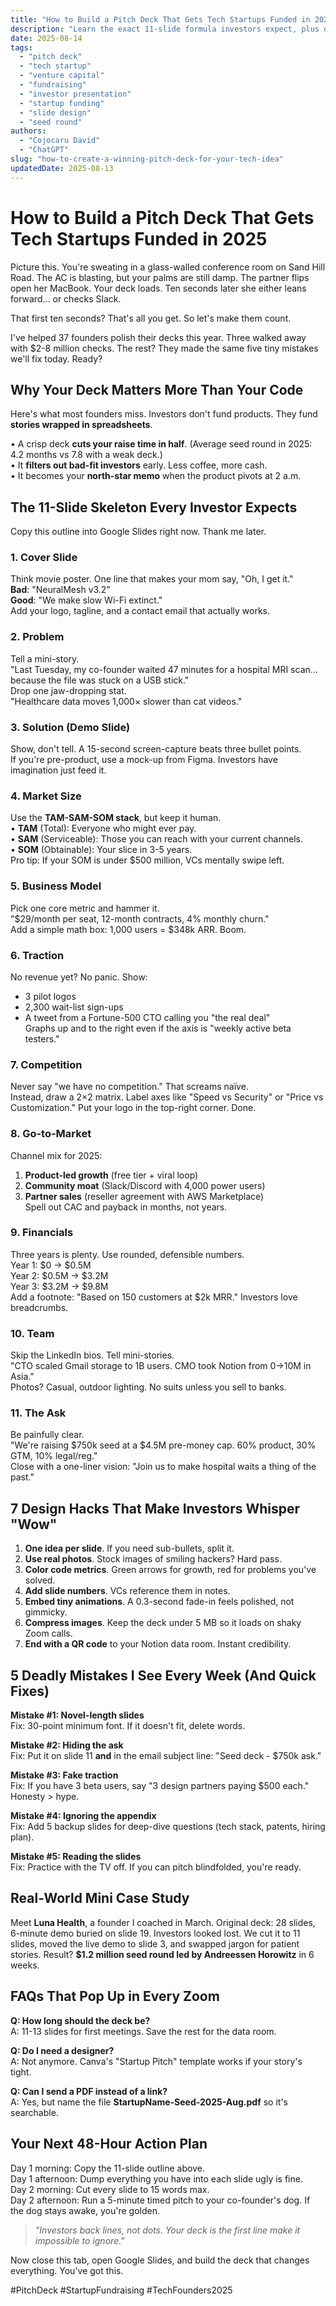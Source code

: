 ```yaml
---
title: "How to Build a Pitch Deck That Gets Tech Startups Funded in 2025"
description: "Learn the exact 11-slide formula investors expect, plus design tricks and real examples that turned scrappy founders into funded CEOs."
date: 2025-08-14
tags:
  - "pitch deck"
  - "tech startup"
  - "venture capital"
  - "fundraising"
  - "investor presentation"
  - "startup funding"
  - "slide design"
  - "seed round"
authors:
  - "Cojocaru David"
  - "ChatGPT"
slug: "how-to-create-a-winning-pitch-deck-for-your-tech-idea"
updatedDate: 2025-08-13
---
```


# How to Build a Pitch Deck That Gets Tech Startups Funded in 2025

Picture this. You're sweating in a glass-walled conference room on Sand Hill Road. The AC is blasting, but your palms are still damp. The partner flips open her MacBook. Your deck loads. Ten seconds later she either leans forward… or checks Slack.  

That first ten seconds? That's all you get. So let's make them count.

I've helped 37 founders polish their decks this year. Three walked away with $2-8 million checks. The rest? They made the same five tiny mistakes we'll fix today. Ready?

## Why Your Deck Matters More Than Your Code

Here's what most founders miss. Investors don't fund products. They fund **stories wrapped in spreadsheets**.  

• A crisp deck **cuts your raise time in half**. (Average seed round in 2025: 4.2 months vs 7.8 with a weak deck.)  
• It **filters out bad-fit investors** early. Less coffee, more cash.  
• It becomes your **north-star memo** when the product pivots at 2 a.m.

## The 11-Slide Skeleton Every Investor Expects

Copy this outline into Google Slides right now. Thank me later.

### 1. **Cover Slide**
Think movie poster. One line that makes your mom say, "Oh, I get it."  
**Bad**: "NeuralMesh v3.2"  
**Good**: "We make slow Wi-Fi extinct."  
Add your logo, tagline, and a contact email that actually works.

### 2. **Problem**
Tell a mini-story.  
"Last Tuesday, my co-founder waited 47 minutes for a hospital MRI scan… because the file was stuck on a USB stick."  
Drop one jaw-dropping stat.  
"Healthcare data moves 1,000× slower than cat videos."

### 3. **Solution (Demo Slide)**
Show, don't tell. A 15-second screen-capture beats three bullet points.  
If you're pre-product, use a mock-up from Figma. Investors have imagination just feed it.

### 4. **Market Size**
Use the **TAM-SAM-SOM stack**, but keep it human.  
• **TAM** (Total): Everyone who might ever pay.  
• **SAM** (Serviceable): Those you can reach with your current channels.  
• **SOM** (Obtainable): Your slice in 3-5 years.  
Pro tip: If your SOM is under $500 million, VCs mentally swipe left.

### 5. **Business Model**
Pick one core metric and hammer it.  
"$29/month per seat, 12-month contracts, 4% monthly churn."  
Add a simple math box: 1,000 users = $348k ARR. Boom.

### 6. **Traction**
No revenue yet? No panic. Show:  
* 3 pilot logos  
* 2,300 wait-list sign-ups  
* A tweet from a Fortune-500 CTO calling you "the real deal"  
Graphs up and to the right even if the axis is "weekly active beta testers."

### 7. **Competition**
Never say "we have no competition." That screams naïve.  
Instead, draw a 2×2 matrix. Label axes like "Speed vs Security" or "Price vs Customization." Put your logo in the top-right corner. Done.

### 8. **Go-to-Market**
Channel mix for 2025:  
1. **Product-led growth** (free tier + viral loop)  
2. **Community moat** (Slack/Discord with 4,000 power users)  
3. **Partner sales** (reseller agreement with AWS Marketplace)  
Spell out CAC and payback in months, not years.

### 9. **Financials**
Three years is plenty. Use rounded, defensible numbers.  
Year 1: $0 → $0.5M  
Year 2: $0.5M → $3.2M  
Year 3: $3.2M → $9.8M  
Add a footnote: "Based on 150 customers at $2k MRR." Investors love breadcrumbs.

### 10. **Team**
Skip the LinkedIn bios. Tell mini-stories.  
"CTO scaled Gmail storage to 1B users. CMO took Notion from 0→10M in Asia."  
Photos? Casual, outdoor lighting. No suits unless you sell to banks.

### 11. **The Ask**
Be painfully clear.  
"We're raising $750k seed at a $4.5M pre-money cap. 60% product, 30% GTM, 10% legal/reg."  
Close with a one-liner vision: "Join us to make hospital waits a thing of the past."

## 7 Design Hacks That Make Investors Whisper "Wow"

1. **One idea per slide**. If you need sub-bullets, split it.  
2. **Use real photos**. Stock images of smiling hackers? Hard pass.  
3. **Color code metrics**. Green arrows for growth, red for problems you've solved.  
4. **Add slide numbers**. VCs reference them in notes.  
5. **Embed tiny animations**. A 0.3-second fade-in feels polished, not gimmicky.  
6. **Compress images**. Keep the deck under 5 MB so it loads on shaky Zoom calls.  
7. **End with a QR code** to your Notion data room. Instant credibility.

## 5 Deadly Mistakes I See Every Week (And Quick Fixes)

**Mistake #1: Novel-length slides**  
Fix: 30-point minimum font. If it doesn't fit, delete words.

**Mistake #2: Hiding the ask**  
Fix: Put it on slide 11 **and** in the email subject line: "Seed deck - $750k ask."

**Mistake #3: Fake traction**  
Fix: If you have 3 beta users, say "3 design partners paying $500 each." Honesty > hype.

**Mistake #4: Ignoring the appendix**  
Fix: Add 5 backup slides for deep-dive questions (tech stack, patents, hiring plan).

**Mistake #5: Reading the slides**  
Fix: Practice with the TV off. If you can pitch blindfolded, you're ready.

## Real-World Mini Case Study

Meet **Luna Health**, a founder I coached in March. Original deck: 28 slides, 6-minute demo buried on slide 19. Investors looked lost. We cut it to 11 slides, moved the live demo to slide 3, and swapped jargon for patient stories. Result? **$1.2 million seed round led by Andreessen Horowitz** in 6 weeks.

## FAQs That Pop Up in Every Zoom

**Q: How long should the deck be?**  
A: 11-13 slides for first meetings. Save the rest for the data room.

**Q: Do I need a designer?**  
A: Not anymore. Canva's "Startup Pitch" template works if your story's tight.

**Q: Can I send a PDF instead of a link?**  
A: Yes, but name the file **StartupName-Seed-2025-Aug.pdf** so it's searchable.

## Your Next 48-Hour Action Plan

Day 1 morning: Copy the 11-slide outline above.  
Day 1 afternoon: Dump everything you have into each slide ugly is fine.  
Day 2 morning: Cut every slide to 15 words max.  
Day 2 afternoon: Run a 5-minute timed pitch to your co-founder's dog. If the dog stays awake, you're golden.

> _"Investors back lines, not dots. Your deck is the first line make it impossible to ignore."_

Now close this tab, open Google Slides, and build the deck that changes everything. You've got this.  

#PitchDeck #StartupFundraising #TechFounders2025